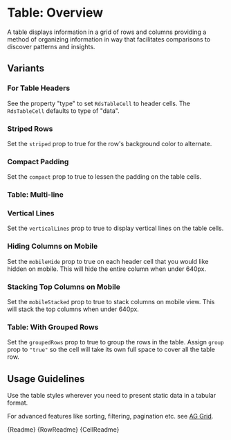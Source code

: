 
<Meta title="Components/Table/Overview" />

# Table: Overview

A table displays information in a grid of rows and columns providing a method of organizing information in way that facilitates comparisons to discover patterns and insights.

## Variants

### For Table Headers

See the property "type" to set `RdsTableCell` to header cells. The `RdsTableCell` defaults to type of "data".

<Canvas withSource="auto">
  <Story id="components-table-stories--default-story"></Story>
</Canvas>

### Striped Rows

Set the `striped` prop to true for the row's background color to alternate.

<Canvas withSource="auto">
  <Story id="components-table-stories--striped"></Story>
</Canvas>

### Compact Padding

Set the `compact` prop to true to lessen the padding on the table cells.

<Canvas withSource="auto">
  <Story id="components-table-stories--compact"></Story>
</Canvas>

### Table: Multi-line

<Canvas withSource="auto">
  <Story id="components-table-stories--multi-line-content"></Story>
</Canvas>

### Vertical Lines

Set the `verticalLines` prop to true to display vertical lines on the table cells.

<Canvas withSource="auto">
  <Story id="components-table-stories--vertical-lines"></Story>
</Canvas>

### Hiding Columns on Mobile

Set the `mobileHide` prop to true on each header cell that you would like hidden on mobile. This will hide the entire column
when under 640px.

<Canvas withSource="auto">
  <Story id="components-table-stories--hiding-columns-on-mobile"></Story>
</Canvas>

### Stacking Top Columns on Mobile

Set the `mobileStacked` prop to true to stack columns on mobile view. This will stack the top columns when under 640px.

<Canvas withSource="auto">
  <Story id="components-table-stories--stacked-columns-on-mobile"></Story>
</Canvas>

### Table: With Grouped Rows

Set the `groupedRows` prop to true to group the rows in the table. Assign `group` prop to `"true"` so the cell will take its own full space to cover all the table row.

<Canvas withSource="auto">
  <Story id="components-table-stories--grouped-rows"></Story>
</Canvas>

## Usage Guidelines

Use the table styles wherever you need to present static data in a tabular format.

For advanced features like sorting, filtering, pagination etc. see [AG Grid](?path=/story/vendors-ag-grid--page).

<Description>{Readme}</Description>
<Description>{RowReadme}</Description>
<Description>{CellReadme}</Description>
